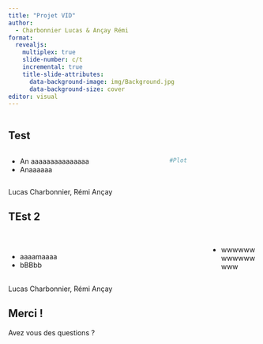 ```yaml
---
title: "Projet VID"
author:
  - Charbonnier Lucas & Ançay Rémi
format: 
  revealjs:
    multiplex: true
    slide-number: c/t
    incremental: true
    title-slide-attributes:
      data-background-image: img/Background.jpg
      data-background-size: cover  
editor: visual
---
```


```r

```



## Test

::: columns
::: column
-   An aaaaaaaaaaaaaaa
-   Anaaaaaa

:::

::: column
```r
#Plot

```
:::
:::

::: notes
Lucas Charbonnier, Rémi Ançay
:::

## TEst 2

```r

```

::: columns
::: {.column width="80%"}
```r

```

-   aaaamaaaa
-   bBBbb
:::
::: {.column width="20%"}
-   wwwwwwwwwwwwwww
:::
:::

::: notes
Lucas Charbonnier, Rémi Ançay
:::

## Merci !

Avez vous des questions ?